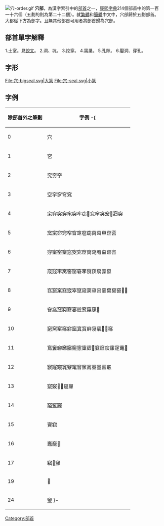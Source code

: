 [[File:穴-order.gif|thumb]]
'''穴部'''，為漢字索引中的[[部首|部首]]之一，[[康熙字典|康熙字典]]214個部首中的第一百一十六個（五劃的則為第二十二個）。就[[繁體|繁體]]和[[簡體|簡體]]中文中，穴部歸於五劃部首。大都從下方為部字。且無其他部首可用者將部首歸為穴部。

== 部首單字解釋 ==

1.土室。見[[說文|說文]]。
2.洞、坑。
3.挖穿。
4.窩巢。
5.孔隙。
6.鑿洞、穿孔。

== 字形 ==
<gallery>
File:穴-bigseal.svg|大篆
File:穴-seal.svg|小篆
</gallery>

==字例==
{| border="1" cellpadding="3" cellspacing="0" style="border-collapse: collapse;text-align:left;"
! 除部首外之筆劃 !! 字例
-{
|----
| 0 || 穴
|----
| 1 || 穵
|----
| 2 || 究穷䆑
|----
| 3 || 空穻穸穹䆒
|----
| 4 || 穼穽穾穿窀突窂窃𥤼䆓䆔䆕䆖𥥅𥥆突
|----
| 5 || 窊窋窌窍窄窅窆窇窈窉䆗䆘䆙𥥖
|----
| 6 || 窏窐窑窒窓窔窕䆠䆚䆛䆜䆝䆞䆟
|----
| 7 || 窚窛窜窝窖窗窘窙䆡䆢䆣䆤䆥
|----
| 8 || 窞窟窠窡窢窣窤窥窦窧䆦䆧䆨䆩𥦬𥦜𥦝
|----
| 9 || 窨窩窪窫窬窭䆪䆫𥧄𥧌𥧎
|----
| 10 || 窮窯窰窱窲窳窴䆬䆭䆮𥧔𥧩𥧪窱
|----
| 11 || 窵窶窷窸窹窺窻窼窽𥨋䆯䆰䆱䆲䆳䆴𥧹
|----
| 12 || 窾窿竀竁竂竃䆵䆶䆷䆸䆹䆺䆻
|----
| 13 || 竄竅𥨧𥨨䆼䆽
|----
| 14 || 竆䆾䆿
|----
| 15 || 竇䇀
|----
| 16 || 竈竉𥩇
|----
| 17 || 竊𥩉䇁
|----
| 19 || 𥩍
|----
| 24 || 𥩔
}-
|}

{{康熙部首}}
{{lang-stub}}
[[Category:部首|Category:部首]]